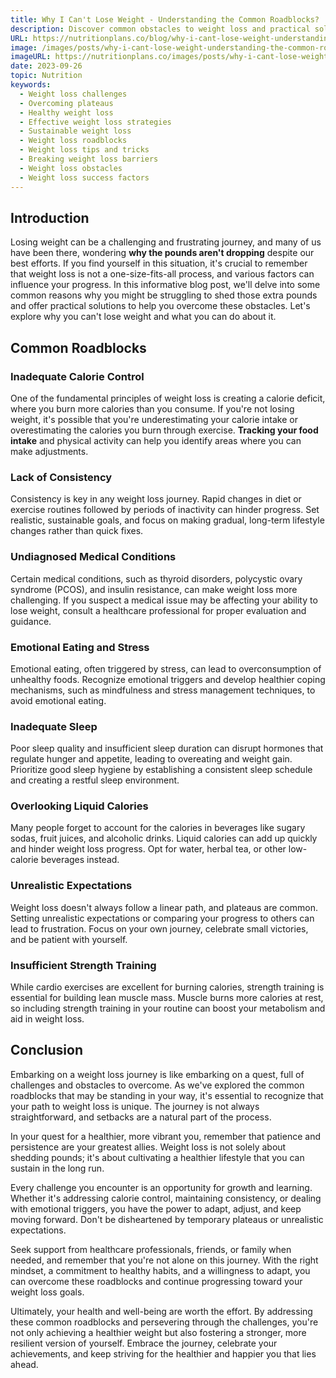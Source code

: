 ```yaml
---
title: Why I Can't Lose Weight - Understanding the Common Roadblocks?
description: Discover common obstacles to weight loss and practical solutions in our guide. Learn why you can't lose weight and how to overcome these challenges.
URL: https://nutritionplans.co/blog/why-i-cant-lose-weight-understanding-the-common-roadblocks
image: /images/posts/why-i-cant-lose-weight-understanding-the-common-roadblocks/0.jpg
imageURL: https://nutritionplans.co/images/posts/why-i-cant-lose-weight-understanding-the-common-roadblocks/0.jpg
date: 2023-09-26
topic: Nutrition
keywords:
  - Weight loss challenges
  - Overcoming plateaus
  - Healthy weight loss
  - Effective weight loss strategies
  - Sustainable weight loss
  - Weight loss roadblocks
  - Weight loss tips and tricks
  - Breaking weight loss barriers
  - Weight loss obstacles
  - Weight loss success factors
---
```


## Introduction

Losing weight can be a challenging and frustrating journey, and many of us have been there, wondering **why the pounds aren't dropping** despite our best efforts. If you find yourself in this situation, it's crucial to remember that weight loss is not a one-size-fits-all process, and various factors can influence your progress. In this informative blog post, we'll delve into some common reasons why you might be struggling to shed those extra pounds and offer practical solutions to help you overcome these obstacles. Let's explore why you can't lose weight and what you can do about it.

## Common Roadblocks

### Inadequate Calorie Control

One of the fundamental principles of weight loss is creating a calorie deficit, where you burn more calories than you consume. If you're not losing weight, it's possible that you're underestimating your calorie intake or overestimating the calories you burn through exercise. **Tracking your food intake** and physical activity can help you identify areas where you can make adjustments.

### Lack of Consistency

Consistency is key in any weight loss journey. Rapid changes in diet or exercise routines followed by periods of inactivity can hinder progress. Set realistic, sustainable goals, and focus on making gradual, long-term lifestyle changes rather than quick fixes.

### Undiagnosed Medical Conditions

Certain medical conditions, such as thyroid disorders, polycystic ovary syndrome (PCOS), and insulin resistance, can make weight loss more challenging. If you suspect a medical issue may be affecting your ability to lose weight, consult a healthcare professional for proper evaluation and guidance.

### Emotional Eating and Stress

Emotional eating, often triggered by stress, can lead to overconsumption of unhealthy foods. Recognize emotional triggers and develop healthier coping mechanisms, such as mindfulness and stress management techniques, to avoid emotional eating.

### Inadequate Sleep

Poor sleep quality and insufficient sleep duration can disrupt hormones that regulate hunger and appetite, leading to overeating and weight gain. Prioritize good sleep hygiene by establishing a consistent sleep schedule and creating a restful sleep environment.

### Overlooking Liquid Calories

Many people forget to account for the calories in beverages like sugary sodas, fruit juices, and alcoholic drinks. Liquid calories can add up quickly and hinder weight loss progress. Opt for water, herbal tea, or other low-calorie beverages instead.

### Unrealistic Expectations

Weight loss doesn't always follow a linear path, and plateaus are common. Setting unrealistic expectations or comparing your progress to others can lead to frustration. Focus on your own journey, celebrate small victories, and be patient with yourself.

### Insufficient Strength Training

While cardio exercises are excellent for burning calories, strength training is essential for building lean muscle mass. Muscle burns more calories at rest, so including strength training in your routine can boost your metabolism and aid in weight loss.

## Conclusion

Embarking on a weight loss journey is like embarking on a quest, full of challenges and obstacles to overcome. As we've explored the common roadblocks that may be standing in your way, it's essential to recognize that your path to weight loss is unique. The journey is not always straightforward, and setbacks are a natural part of the process.

In your quest for a healthier, more vibrant you, remember that patience and persistence are your greatest allies. Weight loss is not solely about shedding pounds; it's about cultivating a healthier lifestyle that you can sustain in the long run.

Every challenge you encounter is an opportunity for growth and learning. Whether it's addressing calorie control, maintaining consistency, or dealing with emotional triggers, you have the power to adapt, adjust, and keep moving forward. Don't be disheartened by temporary plateaus or unrealistic expectations.

Seek support from healthcare professionals, friends, or family when needed, and remember that you're not alone on this journey. With the right mindset, a commitment to healthy habits, and a willingness to adapt, you can overcome these roadblocks and continue progressing toward your weight loss goals.

Ultimately, your health and well-being are worth the effort. By addressing these common roadblocks and persevering through the challenges, you're not only achieving a healthier weight but also fostering a stronger, more resilient version of yourself. Embrace the journey, celebrate your achievements, and keep striving for the healthier and happier you that lies ahead.
